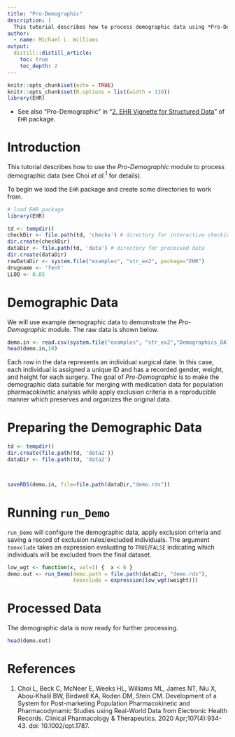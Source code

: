 ```yaml
---
title: "Pro-Demographic"
description: |
  This tutorial describes how to process demographic data using *Pro-Demographic* module in the system.
author:
  - name: Michael L. Williams
output:
  distill::distill_article:
    toc: true
    toc_depth: 2
---
```


```r
knitr::opts_chunk$set(echo = TRUE)
knitr::opts_chunk$set(R.options = list(width = 130))
library(EHR)
```

* See also "Pro-Demographic" in "[2. EHR Vignette for Structured Data](https://cran.r-project.org/web/packages/EHR/vignettes/ehr_vignette_02_str.html)" of `EHR` package.

# Introduction

This tutorial describes how to use the *Pro-Demographic* module to process demographic data (see Choi *et al.*$^{1}$ for details).

To begin we load the `EHR` package and create some directories to work from. 

```r
# load EHR package
library(EHR)

td <- tempdir()
checkDir <- file.path(td, 'checks') # directory for interactive checking
dir.create(checkDir)
dataDir <- file.path(td, 'data') # directory for processed data
dir.create(dataDir)
rawDataDir <- system.file("examples", "str_ex2", package="EHR")
drugname <- 'fent'
LLOQ <- 0.05
```

# Demographic Data

We will use example demographic data to demonstrate the *Pro-Demographic* module. The raw data is shown below.

```r
demo.in <- read.csv(system.file("examples", "str_ex2","Demographics_DATA.csv", package="EHR"))[,c(1,2,3,4,5)]
head(demo.in,10)
```

Each row in the data represents an individual surgical date.  In this case, each individual is assigned a unique ID and has a recorded gender, weight, and height for each surgery.  The goal of *Pro-Demographic* is to make the demographic data suitable for merging with medication data for population pharmacokinetic analysis while apply exclusion criteria in a reproducible manner which preserves and organizes the original data.

# Preparing the Demographic Data

```r
td <- tempdir()
dir.create(file.path(td, 'data2'))
dataDir <- file.path(td, 'data2')



saveRDS(demo.in, file=file.path(dataDir,"demo.rds"))
```

# Running `run_Demo`

`run_Demo` will configure the demographic data, apply exclusion criteria and saving a record of exclusion rules/excluded individuals.  The argument `toexclude` takes an expression evaluating to `TRUE`/`FALSE` indicating which individuals will be excluded from the final dataset.

```r
low_wgt <- function(x, val=1) {  x < 6 }
demo.out <- run_Demo(demo.path = file.path(dataDir, "demo.rds"),
                     toexclude = expression(low_wgt(weight)))
```

# Processed Data

The demographic data is now ready for further processing.

```r
head(demo.out)
```


# References
1. Choi L, Beck C, McNeer E, Weeks HL, Williams ML, James NT, Niu X, Abou-Khalil BW, Birdwell KA, Roden DM, Stein CM. Development of a System for Post-marketing Population Pharmacokinetic and Pharmacodynamic Studies using Real-World Data from Electronic Health Records. Clinical Pharmacology & Therapeutics. 2020 Apr;107(4):934-43. doi: 10.1002/cpt.1787.
